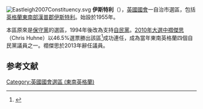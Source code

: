[[File:Eastleigh2007Constituency.svg|right]]
'''伊斯特利'''（{{lang-en|Eastleigh}}），[[英國|英國]][[英國國會|國會]]一自治市選區，包括[[英格蘭|英格蘭]][[東南英格蘭|東南部]][[漢普郡|漢普郡]][[伊斯特利|伊斯特利]]。始設於1955年。

本區原來是[[保守黨_(英國)|保守黨]]的選區，1994年後改為支持[[自由民主黨_(英國)|自民黨]]。[[2010年英國大選|2010年大選中]][[禤傑思|禤傑思]]（Chris Huhne）以46.5%選票勝出該區<ref name="">{{cite news
|publisher=[[英國廣播公司|英國廣播公司]]
|date=2010年5月7日
|title=Election 2010/Constituency/Eastleigh
|url=http://news.bbc.co.uk/1/shared/election2010/results/constituency/b57.stm
|accessdate=2010年6月15日
|archive-date=2019年7月13日
|archive-url=https://web.archive.org/web/20190713164445/http://news.bbc.co.uk/1/shared/election2010/results/constituency/b57.stm
|dead-url=no
}}</ref>成功連任，成為當年東南英格蘭四個自民黨議員之一。禤傑思於2013年辭任議員。

==参考文献==
<div class="references-small">
<references></references>
</div>
{{英國國會選區 (東南英格蘭)}}
{{DEFAULTSORT:Eastleigh}}
[[Category:英國國會選區_(東南英格蘭)|Category:英國國會選區 (東南英格蘭)]]
